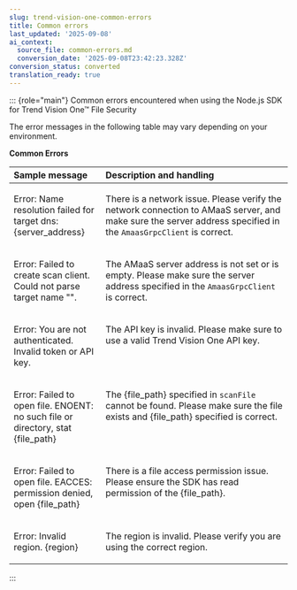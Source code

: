```yaml
---
slug: trend-vision-one-common-errors
title: Common errors
last_updated: '2025-09-08'
ai_context:
  source_file: common-errors.md
  conversion_date: '2025-09-08T23:42:23.328Z'
conversion_status: converted
translation_ready: true
---
```


::: {role="main"}
Common errors encountered when using the Node.js SDK for Trend Vision One™ File Security

The error messages in the following table may vary depending on your environment.

**Common Errors**

<table>
<colgroup>
<col style="width: 33%" />
<col style="width: 67%" />
</colgroup>
<thead style="text-align: left;">
<tr>
<th style="text-align: left;">Sample message</th>
<th style="text-align: left;">Description and handling</th>
</tr>
</thead>
<tbody style="text-align: left;">
<tr>
<td style="text-align: left; vertical-align: top;"><p>Error: Name resolution failed for target dns:{server_address}</p></td>
<td style="text-align: left; vertical-align: top;"><p>There is a network issue. Please verify the network connection to AMaaS server, and make sure the server address specified in the <code>AmaasGrpcClient</code> is correct.</p></td>
</tr>
<tr>
<td style="text-align: left; vertical-align: top;"><p>Error: Failed to create scan client. Could not parse target name "".</p></td>
<td style="text-align: left; vertical-align: top;"><p>The AMaaS server address is not set or is empty. Please make sure the server address specified in the <code>AmaasGrpcClient</code> is correct.</p></td>
</tr>
<tr>
<td style="text-align: left; vertical-align: top;"><p>Error: You are not authenticated. Invalid token or API key.</p></td>
<td style="text-align: left; vertical-align: top;"><p>The API key is invalid. Please make sure to use a valid Trend Vision One API key.</p></td>
</tr>
<tr>
<td style="text-align: left; vertical-align: top;"><p>Error: Failed to open file. ENOENT: no such file or directory, stat {file_path}</p></td>
<td style="text-align: left; vertical-align: top;"><p>The {file_path} specified in <code>scanFile</code> cannot be found. Please make sure the file exists and {file_path} specified is correct.</p></td>
</tr>
<tr>
<td style="text-align: left; vertical-align: top;"><p>Error: Failed to open file. EACCES: permission denied, open {file_path}</p></td>
<td style="text-align: left; vertical-align: top;"><p>There is a file access permission issue. Please ensure the SDK has read permission of the {file_path}.</p></td>
</tr>
<tr>
<td style="text-align: left; vertical-align: top;"><p>Error: Invalid region. {region}</p></td>
<td style="text-align: left; vertical-align: top;"><p>The region is invalid. Please verify you are using the correct region.</p></td>
</tr>
</tbody>
</table>
:::
